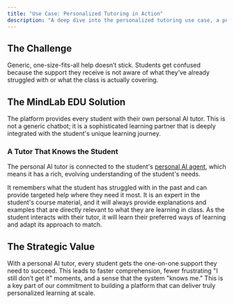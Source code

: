 ```yaml
---
title: "Use Case: Personalized Tutoring in Action"
description: "A deep dive into the personalized tutoring use case, a powerful example of how our platform can directly impact student learning."
---
```


## The Challenge

Generic, one-size-fits-all help doesn’t stick. Students get confused because the support they receive is not aware of what they’ve already struggled with or what the class is actually covering.

## The MindLab EDU Solution

The platform provides every student with their own personal AI tutor. This is not a generic chatbot; it is a sophisticated learning partner that is deeply integrated with the student's unique learning journey.

### A Tutor That Knows the Student

The personal AI tutor is connected to the student's [personal AI agent](/mindlab-edu/personal-ai-agents-with-memory), which means it has a rich, evolving understanding of the student's needs.

<AccordionGroup>
  <Accordion title="It Knows Their History">
    It remembers what the student has struggled with in the past and can provide targeted help where they need it most.
  </Accordion>
  <Accordion title="It Knows Their Curriculum">
    It is an expert in the student's course material, and it will always provide explanations and examples that are directly relevant to what they are learning in class.
  </Accordion>
  <Accordion title="It Knows Their Learning Style">
    As the student interacts with their tutor, it will learn their preferred ways of learning and adapt its approach to match.
  </Accordion>
</AccordionGroup>

## The Strategic Value

<Check>
With a personal AI tutor, every student gets the one-on-one support they need to succeed.
</Check>

<Tip>
This leads to faster comprehension, fewer frustrating "I still don’t get it" moments, and a sense that the system "knows me." This is a key part of our commitment to building a platform that can deliver truly personalized learning at scale.
</Tip>